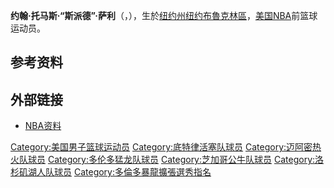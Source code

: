 {{Expand language|1=en|time=2021-12-16T08:37:08+00:00}}
{{Infobox NBA Player
| name = 约翰·萨利<br />John Salley
| image = [[File:John_Salley_LF.JPG|260px]]
| position = [[大前锋|大前锋]]
|number=16, 22
| nickname = Spider
| height_ft=6
|height_in=11
|weight_lbs =230
| team = 已退役
| nationality = {{USA}}
| nationality_2 =
| birth_date = 1964年5月16日
| birth_place = {{USA}}[[纽约州|纽约州]][[纽约|纽约]][[布魯克林區|布魯克林區]]
| death_date = 
| death_place = 
| highschool = 
| college = [[佐治亚理工学院|佐治亚理工学院]]
| draft = 第11位 
| draft_year = 1986
| draft_team = [[底特律活塞队|底特律活塞队]]
| career_start =1986年
| career_end = 2000年
| former_teams = [[底特律活塞队|底特律活塞队]]（1986年-92年）<br />[[迈阿密热火队|迈阿密热火队]]（1992年-95年）<br />[[多伦多猛龙队|多伦多猛龙队]]（1995年-96年）<br />[[芝加哥公牛队|芝加哥公牛队]]（1996年）<br />[[帕纳辛奈克斯篮球俱乐部|帕纳辛奈克斯篮球俱乐部]]（1996年）<br />[[洛杉矶湖人队|洛杉矶湖人队]]（1999年-00年）
| awards = 
| halloffame = 
}}
'''约翰·托马斯·“斯派德”·萨利'''（{{lang-en|'''John Thomas "Spider" Salley'''}}，{{bd|1964年|5月16日|}}），生於[[纽约州|纽约州]][[纽约|纽约]][[布魯克林區|布魯克林區]]，[[美国|美国]][[NBA|NBA]]前篮球运动员。

== 参考资料 ==
{{reflist}}

== 外部链接 ==
*[https://web.archive.org/web/20110526125017/http://basketballreference.com/players/playerpage.htm?ilkid=sallejo01 NBA资料]

{{US-sport-bio-stub}}
{{basketball-bio-stub}}
{{1986 NBA Draft}}
{{Detroit Pistons 1988-89 NBA champions}}
{{Detroit Pistons 1989-90 NBA champions}}

{{Authority control}}
{{DEFAULTSORT:Salley, John}}
[[Category:美国男子篮球运动员|Category:美国男子篮球运动员]]
[[Category:底特律活塞队球员|Category:底特律活塞队球员]]
[[Category:迈阿密热火队球员|Category:迈阿密热火队球员]]
[[Category:多伦多猛龙队球员|Category:多伦多猛龙队球员]]
[[Category:芝加哥公牛队球员|Category:芝加哥公牛队球员]]
[[Category:洛杉矶湖人队球员|Category:洛杉矶湖人队球员]]
[[Category:多倫多暴龍擴張選秀指名|Category:多倫多暴龍擴張選秀指名]]